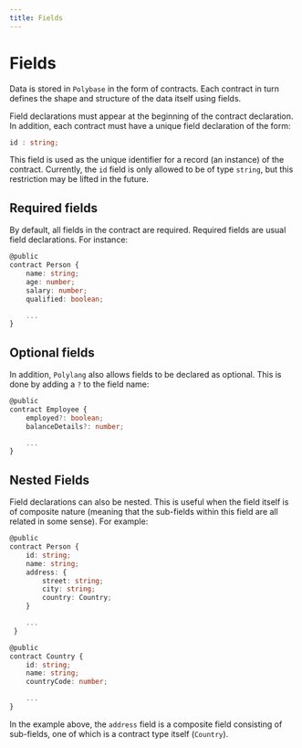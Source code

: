 ```yaml
---
title: Fields
---
```


# Fields

Data is stored in `Polybase` in the form of contracts. Each contract in turn defines the shape and structure of the data itself using fields.

Field declarations must appear at the beginning of the contract declaration. In addition, each contract must have a unique field declaration of the form:

```typescript
id : string;
```

This field is used as the unique identifier for a record (an instance) of the contract. Currently, the `id` field is only allowed to be of type `string`, but this 
restriction may be lifted in the future.

## Required fields

By default, all fields in the contract are required. Required fields are usual field declarations. For instance:

```typescript
@public
contract Person {
    name: string;
    age: number;
    salary: number;
    qualified: boolean;

    ...
}
```

## Optional fields

In addition, `Polylang` also allows fields to be declared as optional. This is done by adding a `?` to the field name:

```typescript
@public
contract Employee {
    employed?: boolean;
    balanceDetails?: number;

    ...
}
```

## Nested Fields

Field declarations can also be nested. This is useful when the field itself is of composite nature (meaning that the sub-fields within this field are all related in some sense). For example:

```typescript
@public
contract Person {
    id: string;
    name: string;
    address: {
        street: string;
        city: string;
        country: Country;
    }

    ...
 }

@public
contract Country {
    id: string;
    name: string;
    countryCode: number;

    ...
}
```

In the example above, the `address` field is a composite field consisting of sub-fields, one of which is a contract type itself (`Country`).